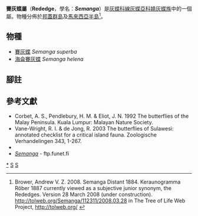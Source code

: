 {{NoteTA
|G1=Butterfly
}}
{{Automatic taxobox
| taxon = Semanga
| image =  SemangaSuperbaDrc1873AC1.jpg
| image_caption = [[賽灰蝶|賽灰蝶]]<br />''Semanga superba''
| authority = Distant, 1884
| type_species = [[賽灰蝶|賽灰蝶]]<br />''Ilerda(?) superba''
| type_species_authority = Druce, 1873
| subdivision_ranks = 物種
| subdivision =
共2種，詳閱正文。
| synonyms = 
* ''Keraunogramma'' <small>Röber, 1887</small>
}}

'''賽灰蝶屬'''（'''Rededge'''，學名：'''''Semanga'''''）是[[灰蝶科|灰蝶科]][[線灰蝶亞科|線灰蝶亞科]][[嬈灰蝶族|嬈灰蝶族]]中的一個屬。物種分佈於[[邦蓋群島|邦蓋群島]]及[[馬來西亞半島|馬來西亞半島]]<ref name=tol>Brower, Andrew V. Z. 2008. Semanga Distant 1884. Keraunogramma Röber 1887 currently viewed as a subjective junior synonym, the Rededges. Version 28 March 2008 (under construction). http://tolweb.org/Semanga/112311/2008.03.28 {{Wayback|url=http://tolweb.org/Semanga/112311/2008.03.28 |date=20191201001701 }} in The Tree of Life Web Project, http://tolweb.org/ {{Wayback|url=http://tolweb.org/ |date=20110515100516 }} {{en}}</ref>。

== 物種 ==
* [[賽灰蝶|賽灰蝶]] ''Semanga superba''
* [[海侖賽灰蝶|海侖賽灰蝶]] ''Semanga helena''
<!--
== 圖集 ==
<gallery>
</gallery>
-->
== 腳註 ==
{{Reflist}}

== 參考文獻 ==
* Corbet, A. S., Pendlebury, H. M. & Eliot, J. N. 1992 The butterflies of the Malay Peninsula. Kuala Lumpur: Malayan Nature Society.
* Vane-Wright, R. I. & de Jong, R. 2003 The butterflies of Sulawesi: annotated checklist for a critical island fauna. Zoologische Verhandelingen 343, 1-267.
* {{Cite book | author = 寿建新 周尧 李宇飞 | title = 世界蝴蝶分類名錄 | location = 中國 | publisher = 陝西科學技術出版社 | date = 2006-04-01 | ISBN = 9787536936768 | language= zh-hans }}
* [http://ftp.funet.fi/pub/sci/bio/life/insecta/lepidoptera/ditrysia/papilionoidea/lycaenidae/theclinae/semanga ''Semanga''] {{Wayback|url=http://ftp.funet.fi/pub/sci/bio/life/insecta/lepidoptera/ditrysia/papilionoidea/lycaenidae/theclinae/semanga |date=20190811043452 }} - ftp.funet.fi

{{Commons category| Semanga}}
{{Taxonbar}}

{{線灰蝶亞科}}

[[Category:賽灰蝶屬|*]]
[[Category:嬈灰蝶族|S]]
[[Category:1884年描述的分类群|S]]